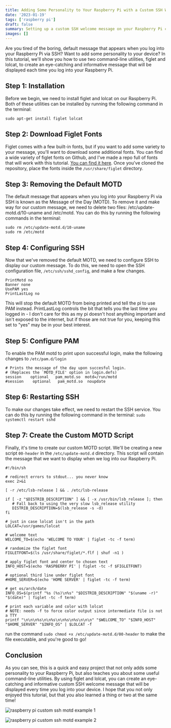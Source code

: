 ```yaml
---
title: Adding Some Personality to Your Raspberry Pi with a Custom SSH Welcome Message
date: '2023-01-19'
tags: ['raspberry pi']
draft: false
summary: Setting up a custom SSH welcome message on your Raspberry Pi can be a fun way to add a personal touch to your device. In this tutorial, we will use two command-line utilities, figlet and lolcat, to create an attractive and informative message that will be displayed when you log in to your Raspberry Pi via SSH.
images: []
---
```


Are you tired of the boring, default message that appears when you log into your Raspberry Pi via SSH? Want to add some personality to your device? In this tutorial, we'll show you how to use two command-line utilities, figlet and lolcat, to create an eye-catching and informative message that will be displayed each time you log into your Raspberry Pi.

## Step 1: Installation

Before we begin, we need to install figlet and lolcat on our Raspberry Pi. Both of these utilities can be installed by running the following command in the terminal:

```
sudo apt-get install figlet lolcat
```

## Step 2: Download Figlet Fonts

Figlet comes with a few built-in fonts, but if you want to add some variety to your message, you'll want to download some additional fonts. You can find a wide variety of figlet fonts on Github, and I've made a repo full of fonts that will work with this tutorial. [You can find it here](https://github.com/Cody-Cooper/figlet-fonts). Once you've cloned the repository, place the fonts inside the `/usr/share/figlet` directory.

## Step 3: Removing the Default MOTD

The default message that appears when you log into your Raspberry Pi via SSH is known as the Message of the Day (MOTD). To remove it and make way for our custom message, we need to delete two files: /etc/update-motd.d/10-uname and /etc/motd. You can do this by running the following commands in the terminal:

```
sudo rm /etc/update-motd.d/10-uname
sudo rm /etc/motd
```

## Step 4: Configuring SSH

Now that we've removed the default MOTD, we need to configure SSH to display our custom message. To do this, we need to open the SSH configuration file, `/etc/ssh/sshd_config`, and make a few changes.

```
PrintMotd no
Banner none
UsePAM yes
PrintLastLog no
```

This will stop the default MOTD from being printed and tell the pi to use PAM instead. PrintLastLog controls the bit that tells you the last time you logged in - I don't care for this as my pi doesn't host anything important and isn't exposed to the internet, but if those are not true for you, keeping this set to "yes" may be in your best interest.

## Step 5: Configure PAM

To enable the PAM motd to print upon successful login, make the following changes to `/etc/pam.d/login`

```
# Prints the message of the day upon succesful login.
# (Replaces the `MOTD_FILE' option in login.defs)
session    optional   pam_motd.so  motd=/run/motd
#session    optional   pam_motd.so  noupdate
```

## Step 6: Restarting SSH

To make our changes take effect, we need to restart the SSH service. You can do this by running the following command in the terminal:
`sudo systemctl restart sshd`

## Step 7: Create the Custom MOTD Script

Finally, it's time to create our custom MOTD script. We'll be creating a new script `00-header` in the `/etc/update-motd.d` directory. This script will contain the message that we want to display when we log into our Raspberry Pi.

```
#!/bin/sh

# redirect errors to stdout... you never know
exec 2>&1

[ -r /etc/lsb-release ] && . /etc/lsb-release

if [ -z "$DISTRIB_DESCRIPTION" ] && [ -x /usr/bin/lsb_release ]; then
   # Fall back to using the very slow lsb_release utility
   DISTRIB_DESCRIPTION=$(lsb_release -s -d)
fi

# just in case lolcat isn't in the path
LOLCAT=/usr/games/lolcat

# welcome text
WELCOME_TO=$(echo 'WELCOME TO YOUR' | figlet -tc -f term)

# randomize the figlet font
FIGLETFONT=$(ls /usr/share/figlet/*.flf | shuf -n1 )

# apply figlet font and center to chosen text
INFO_HOST=$(echo 'RASPBERRY PI' | figlet -tc -f $FIGLETFONT)

# optional third line under figlet font
#HOME_SERVER=$(echo 'HOME SERVER' | figlet -tc -f term)

# get os/arch/date
INFO_OS=$(printf "%s (%s)\n%s" "$DISTRIB_DESCRIPTION" "$(uname -r)" "$(date)" | figlet -tc -f term)

# print each variable and color with lolcat
# NOTE: needs -f to force color output since intermediate file is not a TTY
printf "\n\n\n%s\n\n%s\n\n%s\n%s\n\n\n" "$WELCOME_TO" "$INFO_HOST" "$HOME_SERVER" "$INFO_OS" | $LOLCAT -f
```

run the command `sudo chmod +x /etc/update-motd.d/00-header` to make the file executable, and you're good to go!

## Conclusion

As you can see, this is a quick and easy project that not only adds some personality to your Raspberry Pi, but also teaches you about some useful command-line utilities. By using figlet and lolcat, you can create an eye-catching and informative custom SSH welcome message that will be displayed every time you log into your device. I hope that you not only enjoyed this tutorial, but that you also learned a thing or two at the same time!

![raspberry pi custom ssh motd example 1](https://i.imgur.com/Oz1NV45.png)

![raspberry pi custom ssh motd example 2](https://i.imgur.com/JwCCkNG.png)
